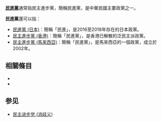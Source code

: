 '''[[民進黨|民進黨]]'''通常指民主進步黨，簡稱民進黨，是中華民國主要政黨之一。

'''民進黨'''還可以指：
* [[民進黨_(日本)|民進黨 (日本)]]：簡稱「民進」，是2016至2018年存在的日本政黨。
* [[民主進步黨_(香港)|民主進步黨 (香港)]]：簡稱「民進黨」，是香港已解散的泛民主派政黨。
* [[民主進步黨_(馬來西亞)|民主進步黨 (馬來西亞)]]：簡稱「民進黨」，是馬來西亞的一個政黨，成立於2002年。

== 相關條目 ==
*{{lookfrom|民進黨}}
*{{lookfrom|民进党}}

==参见==
* [[民主进步党_(消歧义)|民主进步党 (消歧义)]]

{{disambig|Cat=三字政黨消歧義}}